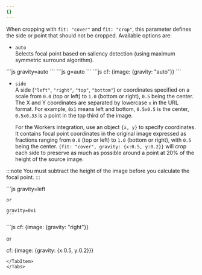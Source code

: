 ```yaml
---
{}
---
```


When cropping with `fit: "cover"` and `fit: "crop"`, this parameter defines the side or point that should not be cropped. Available options are:

* `auto`\
  Selects focal point based on saliency detection (using maximum symmetric surround algorithm).

<Tabs>
  <TabItem label="URL format">
    ```js 
    gravity=auto
    ```
  </TabItem>
  <TabItem label="URL format alias">
    ```js 
    g=auto
    ```
  </TabItem>
  <TabItem label="Workers">
  ```js 
  cf: {image: {gravity: "auto"}}
  ```
  </TabItem>
</Tabs>

* `side`\
  A side (`"left"`, `"right"`, `"top"`, `"bottom"`) or coordinates specified on a scale from `0.0` (top or left) to `1.0` (bottom or right), `0.5` being the center. The X and Y coordinates are separated by lowercase `x` in the URL format. For example, `0x1` means left and bottom, `0.5x0.5` is the center, `0.5x0.33` is a point in the top third of the image.

  For the Workers integration, use an object `{x, y}` to specify coordinates. It contains focal point coordinates in the original image expressed as fractions ranging from `0.0` (top or left) to `1.0` (bottom or right), with `0.5` being the center. `{fit: "cover", gravity: {x:0.5, y:0.2}}` will crop each side to preserve as much as possible around a point at 20% of the height of the source image.

:::note
You must subtract the height of the image before you calculate the focal point.
:::

<Tabs>
  <TabItem label="URL format">
    ```js 
    gravity=left

    or

    gravity=0x1
    ```
  </TabItem>
  <TabItem label="Workers">
  ```js 
  cf: {image: {gravity: "right"}}

  or

  cf: {image: {gravity: {x:0.5, y:0.2}}}  
  ```
  </TabItem>
</Tabs>